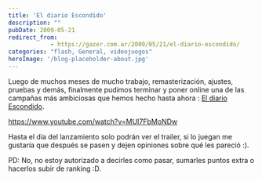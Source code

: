 ```yaml
---
title: 'El diario Escondido'
description: ""
pubDate: 2009-05-21
redirect_from: 
            - https://gazer.com.ar/2009/05/21/el-diario-escondido/
categories: "flash, General, videojuegos"
heroImage: '/blog-placeholder-about.jpg'
---
```

Luego de muchos meses de mucho trabajo, remasterización, ajustes, pruebas y demás, finalmente pudimos terminar y poner online una de las campañas más ambiciosas que hemos hecho hasta ahora : [El diario Escondido](http://www.eldiario.paginasamarillas.com.ar/).

https://www.youtube.com/watch?v=MUI7FbMoNDw

Hasta el día del lanzamiento solo podrán ver el trailer, si lo juegan me gustaría que después se pasen y dejen opiniones sobre qué les pareció :).

PD: No, no estoy autorizado a decirles como pasar, sumarles puntos extra o hacerlos subir de ranking :D.
